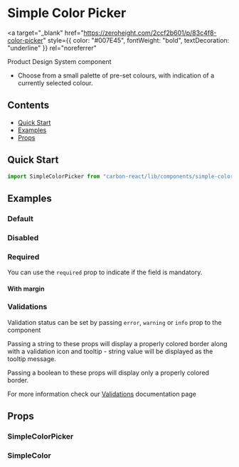 

<Meta title="Simple Color Picker" of={SimpleColorPickerStories} />

# Simple Color Picker

<a
  target="_blank"
  href="https://zeroheight.com/2ccf2b601/p/83c4f8-color-picker"
  style={{ color: "#007E45", fontWeight: "bold", textDecoration: "underline" }}
  rel="noreferrer"
>
  Product Design System component
</a>

- Choose from a small palette of pre-set colours, with indication of a currently selected colour.

## Contents

- [Quick Start](#quick-start)
- [Examples](#examples)
- [Props](#props)

## Quick Start

```javascript
import SimpleColorPicker from "carbon-react/lib/components/simple-color-picker";
```

## Examples

### Default

<Canvas of={SimpleColorPickerStories.Default} />

### Disabled

<Canvas of={SimpleColorPickerStories.Disabled} />

### Required

You can use the `required` prop to indicate if the field is mandatory.

<Canvas of={SimpleColorPickerStories.Required} />

#### With margin

<Canvas of={SimpleColorPickerStories.WithMargin} />

### Validations

Validation status can be set by passing `error`, `warning` or `info` prop to the component

Passing a string to these props will display a properly colored border along with a validation icon and tooltip - string value will be displayed as the tooltip message.

Passing a boolean to these props will display only a properly colored border.

For more information check our [Validations](../?path=/docs/documentation-validations--docs#grouped-inputs) documentation page

## Props

### SimpleColorPicker

<ArgTypes of={SimpleColorPickerStories} />

### SimpleColor

<ArgTypes of={SimpleColorStories} />
